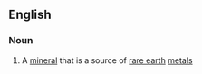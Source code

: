 ==English==

===Noun===
{{en-noun|-}}

# {{label|en|mineralogy}} A [[mineral]] that is a source of [[rare earth]] [[metal]]s